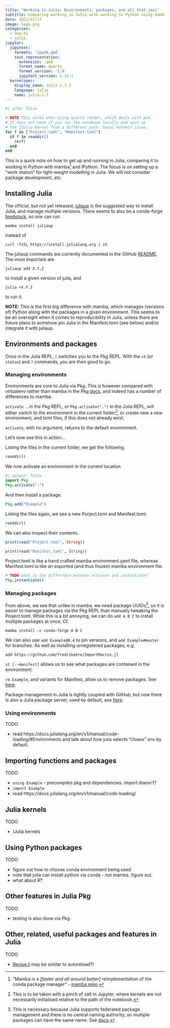 ```yaml
---
title: 'Working in Julia: Environments, packages, and all that jazz'
subtitle: Comparing working in Julia with working in Python using mamba.
date: 2022/07/17
image: logo.png
categories:
  - how-to
  - julia
jupyter:
  jupytext:
    formats: 'ipynb,qmd'
    text_representation:
      extension: .qmd
      format_name: quarto
      format_version: '1.0'
      jupytext_version: 1.13.1
  kernelspec:
    display_name: Julia 1.7.3
    language: julia
    name: julia-1.7
---
```


```julia
#| echo: false

# NOTE This works when using quarto render, which deals with pwd.
# It does not work if you run the notebook locally and spin up 
# the IJulia kernel from a different path. Usual kernels issue. 
for f in ["Project.toml", "Manifest.toml"]
  if f in readdir()
    rm(f)
  end
end
```

This is a quick note on how to get up and running in Julia, comparing it to working in Python with mamba[^1] and IPython. 
The focus is on setting up a "work station" for light-weight modelling in Julia.
We will not consider package development, etc.

[^1]: "Mamba is a _[faster and all around better]_ reimplementation of the conda package manager" - [mamba repo](https://github.com/mamba-org/mamba).

## Installing Julia

The official, but not yet released, [juliaup](https://github.com/JuliaLang/juliaup) is the suggested way to install Julia, and manage multiple versions.
There seems to also be a conda-forge [feedstock](https://github.com/conda-forge/juliaup-feedstock), so one can run

```mamba install juliaup```

instead of 

````curl -fsSL https://install.julialang.org | sh````

The juliaup commands are currently documented in the GitHub [README](https://github.com/JuliaLang/juliaup#using-juliaup).
The most important are

```juliaup add X.Y.Z```

to install a given version of julia, and

```julia +X.Y.Z```

to run it.

__NOTE:__ This is the first big difference with mamba, which manages (versions of) Python along with the packages in a given environment. 
This seems to be an oversight when it comes to reproducibility in Julia, unless there are future plans to somehow pin Julia in the Manifest.toml (see below) and/or integrate it with juliaup.

## Environments and packages

Once in the Julia REPL, `[` switches you to the Pkg REPL.
With the `st` (or `status`) and `?` commands, you are then good to go.

### Managing environments

Environments are core to Julia via Pkg.
This is however compared with virtualenv rather than mamba in the Pkg [docs](https://pkgdocs.julialang.org/v1/), and indeed has a number of differences to mamba.

`activate .` in the Pkg REPL, or `Pkg.activate(".")` in the Julia REPL, will either switch to the environment in the current folder[^2], or create new a new environment, and toml files, if this does not already exist.

[^2]: This is to be taken with a pinch of salt in Jupyter, where kernels are not necessarily initialised relative to the path of the notebook.

`activate`, with no argument, returns to the default environment.

Let's now see this in action...

Listing the files in the current folder, we get the following.

```julia
readdir()
```

We now activate an environment in the current location.

```julia
#| output: false
import Pkg
Pkg.activate(".")
```

And then install a package.

```julia
Pkg.add("Example")
```

Listing the files again, we see a new Porject.toml and Manifest.toml.

```julia
readdir()
```

We can also inspect their contents.

```julia
print(read("Project.toml", String))
```

```julia
print(read("Manifest.toml", String))
```

Project.toml is like a hand crafted mamba environment.yaml file, whereas Manifest.toml is like an exported (and thus frozen) mamba environment file.

```julia
# TODO what is the differnece between activate and instantiate?
Pkg.instantiate()
```

### Managing packages

From above, we see that unlike in mamba, we need package UUIDs[^3], so it is easier to manage packages via the Pkg REPL than manually tweaking the Project.toml.
While this is a bit annoying, we can do `add A B C` to install multiple packages at once. Cf. 

```mamba install -c conda-forge A B C```

[^3]: This is necessary because Julia supports federated package management and there is no central naming authority, so multiple packages can have the same name. See [docs](https://docs.julialang.org/en/v1/manual/code-loading/#Federation-of-packages).

We can also use `add Example@0.4` to pin versions, and `add Example#master` for branches. 
As well as installing unregistered packages, e.g. 

```add https://github.com/fredrikekre/ImportMacros.jl```

`st [--manifest]` allows us to see what packages are contained in the environment.

`rm Example`, and variants for Manifest, allow us to remove packages. See [here](https://pkgdocs.julialang.org/v1/managing-packages/#Removing-packages).

Package management in Julia is tightly coupled with GitHub, but now there is also a Julia package server, used by default, see [here](https://pkgdocs.julialang.org/v1/managing-packages/#Pkg-client/server).

### Using environments

TODO 

- read https://docs.julialang.org/en/v1/manual/code-loading/#Environments and talk about how julia selects "closes" env by default.


## Importing functions and packages

TODO 

- `using Example` - precompiles pkg and dependencies. import doesn't?
- `import Example`
- read https://docs.julialang.org/en/v1/manual/code-loading/

## Julia kernels

TODO

- IJulia kernels


## Using Python packages

TODO

- figure out how to choose conda environment being used
- note that julia can install python via conda - not mamba. figure out.
- what about R?


## Other features in Julia Pkg

TODO

- testing is also done via Pkg.


## Other, related, useful packages and features in Julia

TODO

- [Revise.jl](https://timholy.github.io/Revise.jl/stable/) may be similar to autoreload?!
